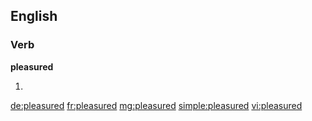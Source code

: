 ==English==

===Verb===
'''pleasured'''

# {{past of|pleasure}}

[[de:pleasured]]
[[fr:pleasured]]
[[mg:pleasured]]
[[simple:pleasured]]
[[vi:pleasured]]